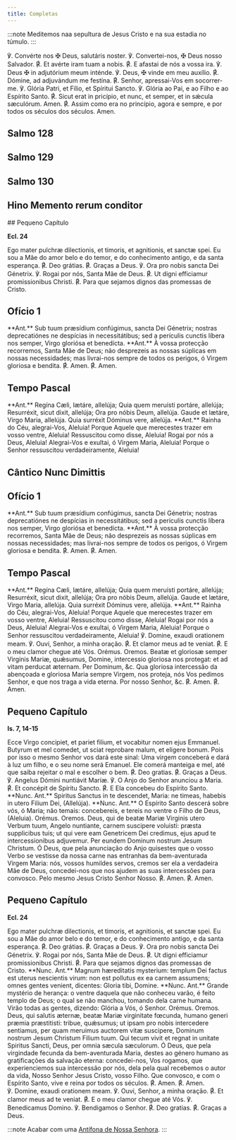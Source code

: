 ```yaml
---
title: Completas
---
```


:::note
Meditemos naa sepultura de Jesus Cristo e na sua estadia no túmulo.
:::

<div class="grid grid-cols-2 gap-5">
  <span class="text-justify">
    ℣. Convérte nos <span class="text-red-500">✠</span> Deus, salutáris noster.
  </span>
  <span class="text-justify">
    ℣. Convertei-nos, <span class="text-red-500">✠</span> Deus nosso Salvador.
  </span>
  <span class="text-justify">
    <span class="text-red-500">℟.</span> Et avérte iram tuam a nobis.
  </span>
  <span class="text-justify">
    <span class="text-red-500">℟.</span> E afastai de nós a vossa ira.
  </span>
  <span class="text-justify">
    ℣. Deus <span class="text-red-500">✠</span> in adjutórium meum inténde.
  </span>
  <span class="text-justify">
    ℣. Deus, <span class="text-red-500">✠</span> vinde em meu auxílio.
  </span>
  <span class="text-justify">
    <span class="text-red-500">℟.</span> Dómine, ad adjuvándum me festína.
  </span>
  <span class="text-justify">
    <span class="text-red-500">℟.</span> Senhor, apressai-Vos em socorrer-me.
  </span>
  <span class="text-justify">
    ℣. Glória Patri, et Fílio, et Spíritui Sancto.
  </span>
  <span class="text-justify">
    ℣. Glória ao Pai, e ao Filho e ao Espírito Santo.
  </span>
  <span class="text-justify">
    <span class="text-red-500">℟.</span> Sicut erat in pricípio, et nunc, et
    semper, et in sǽcula sæculórum. Amen.
  </span>
  <span class="text-justify">
    <span class="text-red-500">℟.</span> Assim como era no princípio, agora e
    sempre, e por todos os séculos dos séculos. Amen.
  </span>
</div>


## Salmo 128

<Salmo128 />


## Salmo 129

<Salmo129 />


## Salmo 130

<Salmo130 />


## Hino Memento rerum conditor

<MementoRerumConditor />


<Tabs>
  <TabItem label="Depois da Purificação">
## Pequeno Capítulo

**Ecl. 24**

<div class="grid grid-cols-2 gap-5">
  <span class="text-justify">
    Ego mater pulchræ dilectionis, et timoris, et agnitionis, et sanctæ spei.
  </span>
  <span class="text-justify">
    Eu sou a Mãe do amor belo e do temor, e do conhecimento antigo, e da santa
    esperança.
  </span>
  <span class="text-justify">
    <span class="text-red-500">℟.</span> Deo grátias.
  </span>
  <span class="text-justify">
    <span class="text-red-500">℟.</span> Graças a Deus.
  </span>
  <span class="text-justify">℣. Ora pro nobis sancta Dei Génetrix.</span>
  <span class="text-justify">℣. Rogai por nós, Santa Mãe de Deus.</span>
  <span class="text-justify">
    <span class="text-red-500">℟.</span> Ut digni efficiamur promissionibus
    Christi.
  </span>
  <span class="text-justify">
    <span class="text-red-500">℟.</span> Para que sejamos dignos das promessas
    de Cristo.
  </span>
</div>

## Ofício 1

<div class="grid grid-cols-2 gap-5">
  <span class="text-justify">
    **Ant.** Sub tuum præsídium confúgimus, sancta Dei Génetrix; nostras
    deprecatiónes ne despícias in necessitátibus; sed a perículis cunctis líbera
    nos semper, Virgo gloriósa et benedícta.
  </span>
  <span class="text-justify">
    **Ant.** À vossa protecção recorremos, Santa Mãe de Deus; não desprezeis as
    nossas súplicas em nossas necessidades; mas livrai-nos sempre de todos os
    perigos, ó Virgem gloriosa e bendita.
  </span>
  <span class="text-justify">
    <span class="text-red-500">℟.</span> Amen.
  </span>
  <span class="text-justify">
    <span class="text-red-500">℟.</span> Amen.
  </span>
</div>

## Tempo Pascal

<div class="grid grid-cols-2 gap-5">
  <span class="text-justify">
    **Ant.** Regína Cæli, lætáre, allelúja; Quia quem meruísti portáre,
    allelúja; Resurréxit, sicut dixit, allelúja; Ora pro nóbis Deum, allelúja.
    Gaude et lætáre, Virgo Maria, allelúja. Quia surréxit Dóminus vere,
    allelúja.
  </span>
  <span class="text-justify">
    **Ant.** Rainha do Céu, alegrai-Vos, Aleluia! Porque Aquele que merecestes
    trazer em vosso ventre, Aleluia! Ressuscitou como disse, Aleluia! Rogai por
    nós a Deus, Aleluia! Alegrai-Vos e exultai, ó Virgem Maria, Aleluia! Porque
    o Senhor ressuscitou verdadeiramente, Aleluia!
  </span>
</div>


## Cântico Nunc Dimittis

<NuncDimittis />

## Ofício 1

<div class="grid grid-cols-2 gap-5">
  <span class="text-justify">
    **Ant.** Sub tuum præsídium confúgimus, sancta Dei Génetrix; nostras
    deprecatiónes ne despícias in necessitátibus; sed a perículis cunctis líbera
    nos semper, Virgo gloriósa et benedícta.
  </span>
  <span class="text-justify">
    **Ant.** À vossa protecção recorremos, Santa Mãe de Deus; não desprezeis as
    nossas súplicas em nossas necessidades; mas livrai-nos sempre de todos os
    perigos, ó Virgem gloriosa e bendita.
  </span>
  <span class="text-justify">
    <span class="text-red-500">℟.</span> Amen.
  </span>
  <span class="text-justify">
    <span class="text-red-500">℟.</span> Amen.
  </span>
</div>

## Tempo Pascal

<div class="grid grid-cols-2 gap-5">
  <span class="text-justify">
    **Ant.** Regína Cæli, lætáre, allelúja; Quia quem meruísti portáre,
    allelúja; Resurréxit, sicut dixit, allelúja; Ora pro nóbis Deum, allelúja.
    Gaude et lætáre, Virgo Maria, allelúja. Quia surréxit Dóminus vere,
    allelúja.
  </span>
  <span class="text-justify">
    **Ant.** Rainha do Céu, alegrai-Vos, Aleluia! Porque Aquele que merecestes
    trazer em vosso ventre, Aleluia! Ressuscitou como disse, Aleluia! Rogai por
    nós a Deus, Aleluia! Alegrai-Vos e exultai, ó Virgem Maria, Aleluia! Porque
    o Senhor ressuscitou verdadeiramente, Aleluia!
  </span>
  <span class="text-justify">℣. Domine, exaudi orationem meam.</span>
  <span class="text-justify">℣. Ouvi, Senhor, a minha oração.</span>
  <span class="text-justify">
    <span class="text-red-500">℟.</span> Et clamor meus ad te veniat.
  </span>
  <span class="text-justify">
    <span class="text-red-500">℟.</span> E o meu clamor chegue até Vós.
  </span>
  <span class="text-red-500 text-center">Orémus.</span>
  <span class="text-red-500 text-center">Oremos.</span>
  <span class="text-justify">
    Beatæ et gloriosæ semper Virginis Mariæ, quǽsumus, Domine, intercessio
    gloriosa nos protegat: et ad vitam perducat æternam. Per Dominum, &c.
  </span>
  <span class="text-justify">
    Qua gloriosa intercessão da abençoada e gloriosa Maria sempre Virgem, nos
    proteja, nós Vos pedimos Senhor, e que nos traga a vida eterna. Por nosso
    Senhor, &c.
  </span>
  <span class="text-justify">
    <span class="text-red-500">℟.</span> Amen.
  </span>
  <span class="text-justify">
    <span class="text-red-500">℟.</span> Amen.
  </span>
</div>

  </TabItem>
  <TabItem label="No Advento">

## Pequeno Capítulo

**Is. 7, 14-15**

<div class="grid grid-cols-2 gap-5">
  <span class="text-justify">
    Ecce Virgo concipiet, et pariet filium, et vocabitur nomen ejus Emmanuel.
    Butyrum et mel comedet, ut sciat reprobare malum, et eligere bonum.
  </span>
  <span class="text-justify">
    Pois por isso o mesmo Senhor vos dará este sinal: Uma virgem conceberá e
    dará à luz um filho, e o seu nome será Emanuel. Ele comerá manteiga e mel,
    até que saiba rejeitar o mal e escolher o bem.
  </span>
  <span class="text-justify">
    <span class="text-red-500">℟.</span> Deo gratias.
  </span>
  <span class="text-justify">
    <span class="text-red-500">℟.</span> Graças a Deus.
  </span>
  <span class="text-justify">℣. Angelus Dómini nuntiávit Maríæ.</span>
  <span class="text-justify">℣. O Anjo do Senhor anunciou a Maria.</span>
  <span class="text-justify">
    <span class="text-red-500">℟.</span> Et concépit de Spíritu Sancto.
  </span>
  <span class="text-justify">
    <span class="text-red-500">℟.</span> E Ela concebeu do Espírito Santo.
  </span>
  <span class="text-justify">
    **Nunc. Ant.** Spiritus Sanctus in te descendet, Maria: ne timeas, habebis
    in utero Filium Dei, (Allelúja).
  </span>
  <span class="text-justify">
    **Nunc. Ant.** O Espírito Santo descerá sobre vós, ó Maria; não temais:
    concebereis, e tereis no ventre o Filho de Deus, (Aleluia).
  </span>
  <span class="text-red-500 text-center">Orémus.</span>
  <span class="text-red-500 text-center">Oremos.</span>
  <span class="text-justify">
    Deus, qui de beatæ Mariæ Virginis utero Verbum tuum, Angelo nuntiante,
    carnem suscipere voluisti: præsta supplicibus tuis; ut qui vere eam
    Genetricem Dei credimus, ejus apud te intercessionibus adjuvemur. Per eundem
    Dominum nostrum Jesum Christum.
  </span>
  <span class="text-justify">
    Ó Deus, que pela anunciação do Anjo quisestes que o vosso Verbo se vestisse
    da nossa carne nas entranhas da bem-aventurada Virgem Maria: nós, vossos
    humildes servos, cremos ser ela a verdadeira Mãe de Deus, concedei-nos que
    nos ajudem as suas intercessões para convosco. Pelo mesmo Jesus Cristo
    Senhor Nosso.
  </span>
  <span class="text-justify">
    <span class="text-red-500">℟.</span> Amen.
  </span>
  <span class="text-justify">
    <span class="text-red-500">℟.</span> Amen.
  </span>
</div>

  </TabItem>
  <TabItem label="No Natal">

## Pequeno Capítulo

**Ecl. 24**

<div class="grid grid-cols-2 gap-5">
  <span class="text-justify">
    Ego mater pulchræ dilectionis, et timoris, et agnitionis, et sanctæ spei.
  </span>
  <span class="text-justify">
    Eu sou a Mãe do amor belo e do temor, e do conhecimento antigo, e da santa
    esperança.
  </span>
  <span class="text-justify">
    <span class="text-red-500">℟.</span> Deo grátias.
  </span>
  <span class="text-justify">
    <span class="text-red-500">℟.</span> Graças a Deus.
  </span>
  <span class="text-justify">℣. Ora pro nobis sancta Dei Génetrix.</span>
  <span class="text-justify">℣. Rogai por nós, Santa Mãe de Deus.</span>
  <span class="text-justify">
    <span class="text-red-500">℟.</span> Ut digni efficiamur promissionibus
    Christi.
  </span>
  <span class="text-justify">
    <span class="text-red-500">℟.</span> Para que sejamos dignos das promessas
    de Cristo.
  </span>
  <span class="text-justify">
    **Nunc. Ant.** Magnum hæreditatis mysterium: templum Dei factus est
    uterus nescientis virum: non est pollutus ex ea carnem assumens; omnes
    gentes venient, dicentes: Gloria tibi, Domine.
  </span>
  <span class="text-justify">
    **Nunc. Ant.** Grande mystério de herança: o ventre daquela que não
    conheceu varão, é feito templo de Deus; o qual se não manchou, tomando dela
    carne humana. Virão todas as gentes, dizendo: Glória a Vós, ó Senhor.
  </span>
  <span class="text-red-500 text-center">Orémus.</span>
  <span class="text-red-500 text-center">Oremos.</span>
  <span class="text-justify">
    Deus, qui salutis æternæ, beatæ Mariæ virginitate fœcunda, humano generi
    præmia præstitisti: tribue, quǽsumus; ut ipsam pro nobis intercedere
    sentiamus, per quam meruimus auctorem vitæ suscipere, Dominum nostrum Jesum
    Christum Filium tuum. Qui tecum vivit et regnat in unitate Spiritus Sancti,
    Deus, per omnia sæcula sæculorum.
  </span>
  <span class="text-justify">
    Ó Deus, que pela virgindade fecunda da bem-aventurada Maria, destes ao
    género humano as gratificações da salvação eterna: concedei-nos, Vos
    rogamos, que experienciemos sua intercessão por nós, dela pela qual
    recebemos o autor da vida, Nosso Senhor Jesus Cristo, vosso Filho. Que
    convosco, e com o Espírito Santo, vive e reina por todos os séculos.
  </span>
  <span class="text-justify">
    <span class="text-red-500">℟.</span> Amen.
  </span>
  <span class="text-justify">
    <span class="text-red-500">℟.</span> Amen.
  </span>
</div>
  </TabItem>
</Tabs>

<div class="grid grid-cols-2 gap-5">
  <span class="text-justify">℣. Domine, exaudi orationem meam.</span>
  <span class="text-justify">℣. Ouvi, Senhor, a minha oração.</span>
  <span class="text-justify">
    <span class="text-red-500">℟.</span> Et clamor meus ad te veniat.
  </span>
  <span class="text-justify">
    <span class="text-red-500">℟.</span> E o meu clamor chegue até Vós.
  </span>
  <span class="text-justify">℣. Benedicamus Domino.</span>
  <span class="text-justify">℣. Bendigamos o Senhor.</span>
  <span class="text-justify">
    <span class="text-red-500">℟.</span> Deo gratias.
  </span>
  <span class="text-justify">
    <span class="text-red-500">℟.</span> Graças a Deus.
  </span>
</div>

:::note
Acabar com uma [Antífona de Nossa Senhora](/devocionario/antifonas).
:::

